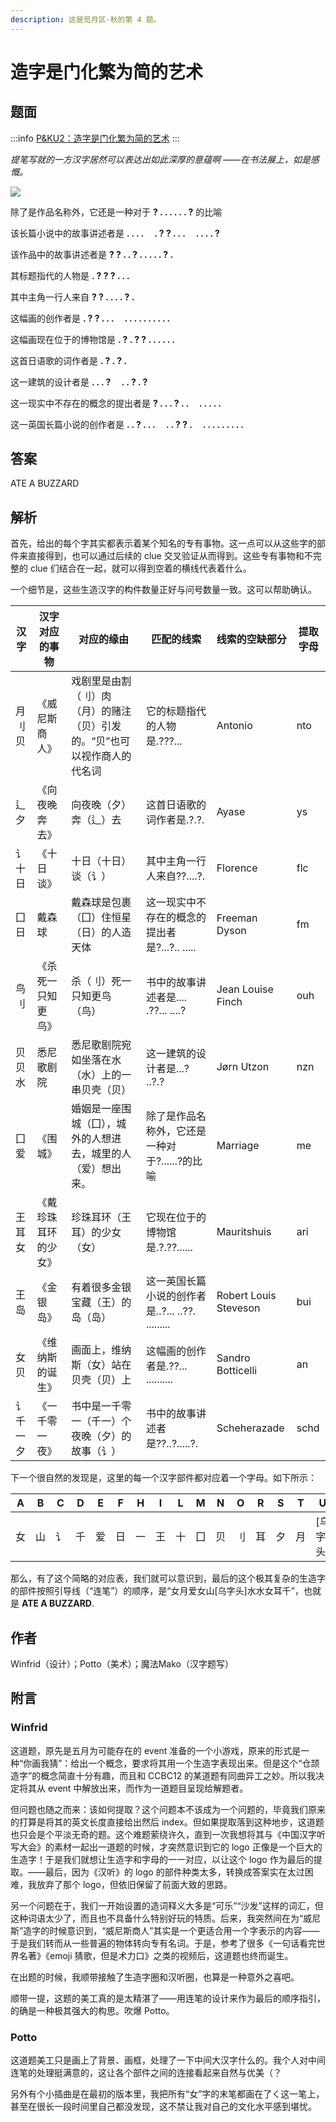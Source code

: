 ```yaml
---
description: 这是觅月区·秋的第 4 题。
---
```


# 造字是门化繁为简的艺术

## 题面

:::info
[P&KU2：造字是门化繁为简的艺术](https://pnku2.pkupuzzle.art/#/game/miyue/autumn_04)
:::

_提笔写就的一方汉字居然可以表达出如此深厚的意蕴啊_
_——在书法展上，如是感慨。_

![](./11-zao-zi-shi-men-hua-fan-wei-jian-de-yi-shu.assets/image_1.webp)

除了是作品名称外，它还是一种对于 **? . . . . . . ?** 的比喻

该长篇小说中的故事讲述者是 **. . . . 　. ? ? . . . 　. . . . ?**

该作品中的故事讲述者是 **? ? . . ? . . . . . ? .**

其标题指代的人物是 **. ? ? ? . . .**

其中主角一行人来自 **? ? . . . . ? .**

这幅画的创作者是 **. ? ? . . . 　. . . . . . . . . .**

这幅画现在位于的博物馆是 **. ? . ? ? . . . . . .**

这首日语歌的词作者是 **. ? . ? .**

这一建筑的设计者是 **. . . ? 　. . ? . ?**

这一现实中不存在的概念的提出者是 **? . . . ? . . 　. . . . .**

这一英国长篇小说的创作者是 **. . ? . . . 　. . ? ? . 　. . . . . . . . .**

## 答案

ATE A BUZZARD

## 解析

首先，给出的每个字其实都表示着某个知名的专有事物。这一点可以从这些字的部件来直接得到，也可以通过后续的 clue 交叉验证从而得到。这些专有事物和不完整的 clue 们结合在一起，就可以得到空着的横线代表着什么。

一个细节是，这些生造汉字的构件数量正好与问号数量一致。这可以帮助确认。

| 汉字     | 汉字对应的事物       | 对应的缘由                                                               | 匹配的线索                                       | 线索的空缺部分        | 提取字母 |
| -------- | -------------------- | ------------------------------------------------------------------------ | ------------------------------------------------ | --------------------- | -------- |
| 月刂贝   | 《威尼斯商人》       | 戏剧里是由割（刂）肉（月）的赌注（贝）引发的。“贝”也可以视作商人的代名词 | 它的标题指代的人物是.???...                      | Antonio               | nto      |
| 辶夕     | 《向夜晚奔去》       | 向夜晚（夕）奔（辶）去                                                   | 这首日语歌的词作者是.?.?.                        | Ayase                 | ys       |
| 讠十日   | 《十日谈》           | 十日（十日）谈（讠）                                                     | 其中主角一行人来自??....?.                       | Florence              | flc      |
| 囗日     | 戴森球               | 戴森球是包裹（囗）住恒星（日）的人造天体                                 | 这一现实中不存在的概念的提出者是?...?.. .....    | Freeman Dyson         | fm       |
| 鸟刂     | 《杀死一只知更鸟》   | 杀（刂）死一只知更鸟（鸟）                                               | 书中的故事讲述者是.... .??... ....?              | Jean Louise Finch     | ouh      |
| 贝贝水   | 悉尼歌剧院           | 悉尼歌剧院宛如坐落在水（水）上的一串贝壳（贝）                           | 这一建筑的设计者是...? ..?.?                     | Jørn Utzon            | nzn      |
| 囗爱     | 《围城》             | 婚姻是一座围城（囗），城外的人想进去，城里的人（爱）想出来。             | 除了是作品名称外，它还是一种对于?......?的比喻   | Marriage              | me       |
| 王耳女   | 《戴珍珠耳环的少女》 | 珍珠耳环（王耳）的少女（女）                                             | 它现在位于的博物馆是.?.??......                  | Mauritshuis           | ari      |
| 王岛     | 《金银岛》           | 有着很多金银宝藏（王）的岛（岛）                                         | 这一英国长篇小说的创作者是..?... ..??. ......... | Robert Louis Steveson | bui      |
| 女贝     | 《维纳斯的诞生》     | 画面上，维纳斯（女）站在贝壳（贝）上                                     | 这幅画的创作者是.??... ..........                | Sandro Botticelli     | an       |
| 讠千一夕 | 《一千零一夜》       | 书中是一千零一（千一）个夜晚（夕）的故事（讠）                           | 书中的故事讲述者是??..?.....?.                   | Scheherazade          | schd     |

下一个很自然的发现是，这里的每一个汉字部件都对应着一个字母。如下所示：

| A   | B   | C   | D   | E   | F   | H   | I   | L   | M   | N   | O   | R   | S   | T   | U         | Y   | Z   |
| --- | --- | --- | --- | --- | --- | --- | --- | --- | --- | --- | --- | --- | --- | --- | --------- | --- | --- |
| 女  | 山  | 讠  | 千  | 爱  | 日  | 一  | 王  | 十  | 囗  | 贝  | 刂  | 耳  | 夕  | 月  | \[乌字头] | 辶  | 水  |

那么，有了这个简略的对应表，我们就可以意识到，最后的这个极其复杂的生造字的部件按照引导线（“连笔”）的顺序，是“女月爱女山\[乌字头]水水女耳千”，也就是 **ATE A BUZZARD**.

## 作者

Winfrid（设计）；Potto（美术）；魔法Mako（汉字题写）

## 附言

### Winfrid

这道题，原先是五月为可能存在的 event 准备的一个小游戏，原来的形式是一种“你画我猜”：给出一个概念，要求将其用一个生造字表现出来。但是这个“仓颉造字”的概念简直十分有趣，而且和 CCBC12 的某道题有同曲异工之妙。所以我决定将其从 event 中解放出来，而作为一道题目呈现给解题者。

但问题也随之而来：该如何提取？这个问题本不该成为一个问题的，毕竟我们原来的打算是将其的英文长度直接给出然后 index。但如果提取落到这种地步，这道题也只会是个平淡无奇的题。这个难题萦绕许久，直到一次我想将其与《中国汉字听写大会》的素材一起出一道题的时候，才突然意识到它的 logo 正像是一个巨大的生造字！于是我们就想让生造字和字母的一一对应，以让这个 logo 作为最后的提取。——最后，因为《汉听》的 logo 的部件种类太多，转换成答案实在太过困难，我放弃了那个 logo，但依旧保留了前面大致的思路。

另一个问题在于，我们一开始设置的造词释义大多是“可乐”“沙发”这样的词汇，但这种词语太少了，而且也不具备什么特别好玩的特质。后来，我突然间在为“威尼斯”造字的时候意识到，“威尼斯商人”其实是一个更适合用一个字表示的内容——于是我们转而从一些普遍的物体转向专有名词。于是，参考了很多《一句话看完世界名著》《emoji 猜歌，但是术力口》之类的视频后，这道题也终而诞生。

在出题的时候，我顺带接触了生造字圈和汉听圈，也算是一种意外之喜吧。

顺带一提，这题的美工真的是太精湛了——用连笔的设计来作为最后的顺序指引，的确是一种极其强大的构思。吹爆 Potto。

### Potto

这道题美工只是画上了背景、画框，处理了一下中间大汉字什么的。我个人对中间连笔的处理挺满意的，这让各个部件之间的连接看起来自然与优美（？

另外有个小插曲是在最初的版本里，我把所有“女”字的末笔都画在了く这一笔上，甚至在很长一段时间里自己都没发现，这不禁让我对自己的文化水平感到堪忧。
